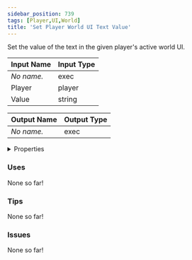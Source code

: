```yaml
---
sidebar_position: 739
tags: [Player,UI,World]
title: 'Set Player World UI Text Value'
---
```


Set the value of the text in the given player's active world UI.



<IChip uuid="cd09d0fa-1943-4838-a707-c9a902aff0ae"/>

| Input Name | Input Type |
|-----------|-----------|
| *No name.* | exec |
| Player | player |
| Value | string |

| Output Name | Output Type |
|-----------|-----------|
| *No name.* | exec |


<details>
  <summary>Properties</summary>
  <div>
    <div>
    <table>
      <thead>
        <tr>
          <th>Is beta required?</th>
          <th>No</th>
        </tr>
        <tr>
          <th>Is this chip a trolling risk?</th>
          <th>No</th>
        </tr>
        <tr>
          <th>Is this chip a role assignment risk?</th>
          <th>No</th>
        </tr>
        <tr>
          <th>Chip UUID</th>
          <th>cd09d0fa-1943-4838-a707-c9a902aff0ae</th>
        </tr>
        <tr>
          <th>Room availability</th>
          <th>Available everywhere</th>
        </tr>
      </thead>
    </table>
    </div>
  </div>
</details>

### Uses

None so far!

### Tips

None so far!

### Issues

None so far!